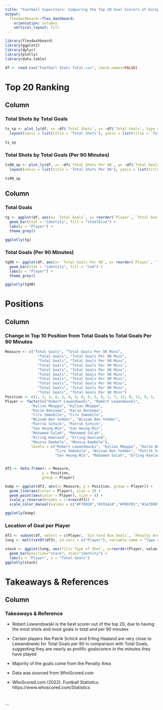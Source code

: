 ---
title: "Football Superstars: Comparing the Top 20 Goal Scorers of Europe's Top 5 Leagues (21/22)"
output: 
  flexdashboard::flex_dashboard:
    orientation: columns
    vertical_layout: fill
---

```{r setup, include=FALSE}
library(flexdashboard)
library(ggplot2)
library(dplyr)
library(plotly)
library(data.table)

df <- read.csv("Football Stats Total.csv", check.names=FALSE)
```
Top 20 Ranking
===================================== 
Column {data-width=500}
-----------------------------------------------------------------------

### Total Shots by Total Goals

```{r}
ts_sp <- plot_ly(df, x= ~df$`Total Shots`, y= ~df$`Total Goals`, type = "scatter", mode = "markers", text = ~paste(Player)) %>%
  layout(xaxis = list(title = 'Total Shots'), yaxis = list(title = 'Total Goals'))
                        
ts_sp

```

### Total Shots by Total Goals (Per 90 Minutes)

```{r}
ts90_sp <- plot_ly(df, x= ~df$`Total Shots Per 90`, y= ~df$`Total Goals Per 90`, type = "scatter", color = "red", mode = "markers", text = ~paste(Player)) %>%
  layout(xaxis = list(title = 'Total Shots Per 90'), yaxis = list(title = 'Total Goals Per 90'))
                        
ts90_sp
```

Column {data-width=500}
-----------------------------------------------------------------------

### Total Goals

```{r}
tg <- ggplot(df, aes(x= `Total Goals`, y= reorder(`Player`, `Total Goals`))) + 
  geom_bar(stat = "identity", fill = "steelblue") +
  labs(y = "Player") +
  theme_grey()

ggplotly(tg)
```

### Total Goals (Per 90 Minutes)

```{r}
tg90 <- ggplot(df, aes(x= `Total Goals Per 90`, y= reorder(`Player`, `Total Goals Per 90`))) + 
  geom_bar(stat = "identity", fill = "red") +
  labs(y = "Player") +
  theme_grey()

ggplotly(tg90)
```

Positions {data-orientation=rows}
===================================== 

Column {data-width=500}
-----------------------------------------------------------------------

### Change in Top 10 Position from Total Goals to Total Goals Per 90 Minutes

```{r}
Measure <- c("Total Goals", "Total Goals Per 90 Mins",
               "Total Goals", "Total Goals Per 90 Mins",
               "Total Goals", "Total Goals Per 90 Mins",
               "Total Goals", "Total Goals Per 90 Mins",
               "Total Goals", "Total Goals Per 90 Mins",
               "Total Goals", "Total Goals Per 90 Mins",
               "Total Goals", "Total Goals Per 90 Mins",
               "Total Goals", "Total Goals Per 90 Mins",
               "Total Goals", "Total Goals Per 90 Mins",
               "Total Goals", "Total Goals Per 90 Mins")
Position <- c(1, 1, 2, 8, 3, 4, 4, 6, 5, 5, 6, 2, 7, 12, 8, 11, 9, 3, 10, 7)
Player <- factor(c("Robert Lewandowski", "Robert Lewandowski",
            "Kylian Mbappe", "Kylian Mbappe", 
            "Karim Benzema", "Karim Benzema", 
            "Ciro Immobile", "Ciro Immobile",
            "Wissam Ben Yedder", "Wissam Ben Yedder",
            "Patrik Schick", "Patrik Schick",
            "Son Heung-Min", "Son Heung-Min",
            "Mohamed Salah", "Mohamed Salah",
            "Erling Haaland", "Erling Haaland",
            "Moussa Dembele", "Moussa Dembele"),
            levels = c("Robert Lewandowski", "Kylian Mbappe", "Karim Benzema", 
                       "Ciro Immobile", "Wissam Ben Yedder", "Patrik Schick", 
                       "Son Heung-Min", "Mohamed Salah", "Erling Haaland", "Moussa Dembele"))


df2 <- data.frame(x = Measure,
                 y = Position,
                 group = Player)

bump <- ggplot(df2, aes(x= Measure, y = Position, group = Player)) +
  geom_line(aes(color = Player), size = 2) +
  geom_point(aes(color = Player), size = 4) +
  scale_y_reverse(breaks = 1:nrow(df2)) + 
  scale_color_manual(values = c("#F70020","#191A1A","#FB9701","#1A7D00","#072C8F","deeppink", "darkviolet", "chocolate", "springgreen", "cyan"))

ggplotly(bump)
```

### Location of Goal per Player

```{r}
df3 <- subset(df, select = c(Player, `Six Yard Box Goals`, `Penalty Area Goals`, `Out Of Box Goals`))
long <- melt(setDT(df3), id.vars = c("Player"), variable.name = "Type of Shot")

stack <- ggplot(long, aes(fill=`Type of Shot`, y=reorder(Player, value), x=value)) +
  geom_bar(position="stack", stat="identity") +
  labs(y = "Player", x = "Total Goals")
ggplotly(stack)
```

Takeaways & References {data-orientation=rows}
===================================== 

Column {data-width=500}
-----------------------------------------------------------------------

### Takeaways & Reference

- Robert Lewandowski is the best scorer out of the top 20, due to having the most shots and most goals in total and per 90 minutes

- Certain players like Patrik Schick and Erling Haaland are very close to Lewandowski for Total Goals per 90 in comparison with Total Goals, suggesting they are nearly as prolific goalscorers in the minutes they have played

- Majority of the goals come from the Penalty Area

- Data was sourced from WhoScored.com

- WhoScored.com (2022). Football Statistics. https://www.whoscored.com/Statistics

‌

```